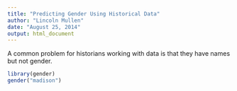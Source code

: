 ```yaml
---
title: "Predicting Gender Using Historical Data"
author: "Lincoln Mullen"
date: "August 25, 2014"
output: html_document
---
```


<!--
%\VignetteEngine{knitr}
%\VignetteIndexEntry{Adding new database support to dplyr}
-->

A common problem for historians working with data is that they have names but not gender.

```r
library(gender)
gender("madison")
```

